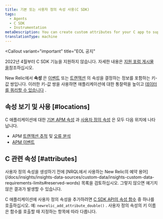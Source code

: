 ```yaml
---
title: 기본 또는 사용자 정의 속성 사용(C SDK)
tags:
  - Agents
  - C SDK
  - Instrumentation
metaDescription: You can create custom attributes for your C app to supplement the New Relic event data that automatically includes default APM attributes.
translationType: machine
---
```


<Callout
  variant="important"
  title="EOL 공지"
>
  2022년 4월부터 C SDK 기능을 지원하지 않습니다. 자세한 내용은 [지원 포럼 게시물 을](https://discuss.newrelic.com/t/q1-bulk-eol-announcement-fy23/181744)참조하십시오.
</Callout>

New Relic에서 **속성** 은 [이벤트](/docs/accounts-partnerships/getting-started-new-relic/glossary#event) 또는 [트랜잭션](/docs/accounts-partnerships/getting-started-new-relic/glossary#transaction) 의 속성을 결정하는 정보를 포함하는 키-값 쌍입니다. 이러한 키-값 쌍을 사용하면 애플리케이션에 대한 통찰력을 높이고 [데이터를 쿼리할 수 있습니다](/docs/query-your-data/explore-query-data/query-builder/introduction-query-builder) .

## 속성 보기 및 사용 [#locations]

C 애플리케이션에 대한 [기본 APM 속성](/docs/insights/new-relic-insights/decorating-events/apm-default-attributes-insights#transaction-event) 과 [사용자 정의 속성](/docs/agents/manage-apm-agents/agent-data/collect-custom-attributes) 은 모두 다음 위치에 나타납니다.

* APM [트랜잭션 추적](/docs/apm/transactions/transaction-traces/introduction-transaction-traces) 및 [오류 분석](/docs/apm/applications-menu/error-analytics/introduction-error-analytics)
* [APM 이벤트](/docs/insights/explore-data/attributes/apm-default-attributes-insights)

## C 관련 속성 [#attributes]

<Callout variant="important">
  사용자 정의 속성을 생성하기 전에 [NRQL에서 사용하는 New Relic의 예약 용어](/docs/insights/insights-data-sources/custom-data/insights-custom-data-requirements-limits#reserved-words) 목록을 검토하십시오. 그렇지 않으면 예기치 않은 결과가 발생할 수 있습니다.
</Callout>

C 애플리케이션에 사용자 정의 속성을 추가하려면 [C SDK API의 속성 함수](https://newrelic.github.io/c-sdk/libnewrelic_8h.html#abfe6f64a8eec7d60d8588f8969781d34) 중 하나를 호출하십시오. 예: `newrelic_add_attribute_double()` . 사용자 정의 속성의 키 이름은 함수를 호출할 때 지정하는 항목에 따라 다릅니다.